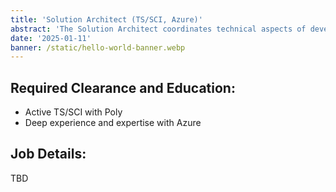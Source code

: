 ```yaml
---
title: 'Solution Architect (TS/SCI, Azure)'
abstract: 'The Solution Architect coordinates technical aspects of development, architecture, operations, security, and testing activities for multiple project teams.'
date: '2025-01-11'
banner: /static/hello-world-banner.webp
---
```


## Required Clearance and Education:

- Active TS/SCI with Poly
- Deep experience and expertise with Azure

## Job Details:

TBD